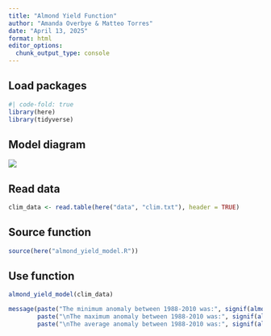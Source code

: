 ```yaml
---
title: "Almond Yield Function"
author: "Amanda Overbye & Matteo Torres"
date: "April 13, 2025"
format: html
editor_options: 
  chunk_output_type: console
---
```


## Load packages
```r
#| code-fold: true
library(here)
library(tidyverse)
```

## Model diagram
![](almond_yield_diagram.png)

## Read data
```r
clim_data <- read.table(here("data", "clim.txt"), header = TRUE)
```

## Source function
```r
source(here("almond_yield_model.R"))
```

## Use function
```r
almond_yield_model(clim_data)
```

```r
message(paste("The minimum anomaly between 1988-2010 was:", signif(almond_yield_model(clim_data)[1], 3), "ton acre^-1"),
        paste("\nThe maximum anomaly between 1988-2010 was:", signif(almond_yield_model(clim_data)[2], 3), "ton acre^-1"),
        paste("\nThe average anomaly between 1988-2010 was:", signif(almond_yield_model(clim_data)[3], 3), "ton acre^-1"))
```

